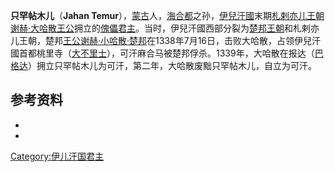 '''只罕帖木儿'''（'''Jahan Temur'''），[[蒙古|蒙古]]人，[[海合都|海合都]]之孙，[[伊兒汗國|伊兒汗國]]末期[[札剌亦兒王朝|札剌亦儿王朝]][[谢赫·大哈散王公|谢赫·大哈散王公]]拥立的[[傀儡君主|傀儡君主]]。当时，伊兒汗國西部分裂为[[楚邦王朝|楚邦王朝]]和札剌亦儿王朝，楚邦[[王公|王公]][[谢赫·小哈散·楚邦|谢赫·小哈散·楚邦]]在1338年7月16日，击败大哈散，占领伊兒汗國首都桃里寺（[[大不里士|大不里士]]），可汗麻合马被楚邦俘杀。1339年，大哈散在报达（[[巴格达|巴格达]]）拥立只罕帖木儿为可汗，第二年，大哈散废黜只罕帖木儿，自立为可汗。

{{start box}}
{{s-before|[[麻合马|麻合马]]}}
{{s-title|[[蒙古|蒙古]][[伊兒汗國|伊兒汗國]]君主|1339年－1340年}}
{{s-after|—}}
{{end box}}

==参考资料==
* {{cite book|title=《[[草原帝国|草原帝国]]》|author=[[勒内·格鲁塞|勒内·格鲁塞]]|language= fr}}
* {{cite isbn|9787508718989|ref=harv|noedit}}

{{蒙古族人物小作品}}
{{伊朗小作品}}

[[Category:伊儿汗国君主|Category:伊儿汗国君主]]